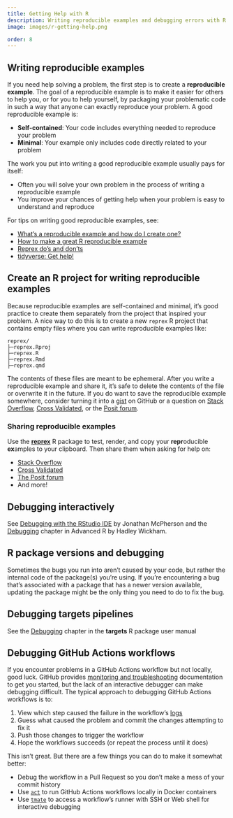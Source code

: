 ```yaml
---
title: Getting Help with R
description: Writing reproducible examples and debugging errors with R.
image: images/r-getting-help.png

order: 8
---
```


## Writing reproducible examples

If you need help solving a problem, the first step is to create a **reproducible example**. The goal of a reproducible example is to make it easier for others to help you, or for you to help yourself, by packaging your problematic code in such a way that anyone can exactly reproduce your problem. A good reproducible example is:

- **Self-contained**: Your code includes everything needed to reproduce your problem
- **Minimal**: Your example only includes code directly related to your problem

The work you put into writing a good reproducible example usually pays for itself:

- Often you will solve your own problem in the process of writing a reproducible example
- You improve your chances of getting help when your problem is easy to understand and reproduce

For tips on writing good reproducible examples, see:

- [What's a reproducible example and how do I create one?](https://community.rstudio.com/t/faq-whats-a-reproducible-example-reprex-and-how-do-i-create-one/5219)
- [How to make a great R reproducible example](https://stackoverflow.com/questions/5963269/how-to-make-a-great-r-reproducible-example)
- [Reprex do's and don'ts](https://reprex.tidyverse.org/articles/reprex-dos-and-donts.html)
- [tidyverse: Get help!](https://www.tidyverse.org/help/)

::: {.callout-tip}
## Create an R project for writing reproducible examples

Because reproducible examples are self-contained and minimal, it's good practice to create them separately from the project that inspired your problem. A nice way to do this is to create a new `reprex` R project that contains empty files where you can write reproducible examples like:

```asis
reprex/
├─reprex.Rproj
├─reprex.R
├─reprex.Rmd
├─reprex.qmd
```

The contents of these files are meant to be ephemeral. After you write a reproducible example and share it, it's safe to delete the contents of the file or overwrite it in the future. If you do want to save the reproducible example somewhere, consider turning it into a [gist](https://docs.github.com/en/get-started/writing-on-github/editing-and-sharing-content-with-gists/creating-gists) on GitHub or a question on [Stack Overflow](https://stackoverflow.com), [Cross Validated](https://stats.stackexchange.com), or the [Posit forum](https://community.rstudio.com).
:::

### Sharing reproducible examples

Use the [**reprex**](https://reprex.tidyverse.org) R package to test, render, and copy your **repr**oducible **ex**amples to your clipboard. Then share them when asking for help on:

- [Stack Overflow](https://stackoverflow.com)
- [Cross Validated](https://stats.stackexchange.com)
- [The Posit forum](https://community.rstudio.com)
- And more!

## Debugging interactively

See [Debugging with the RStudio IDE](https://support.posit.co/hc/en-us/articles/205612627-Debugging-with-the-RStudio-IDE) by Jonathan McPherson and the [Debugging](https://adv-r.hadley.nz/debugging.html) chapter in Advanced R by Hadley Wickham.

::: {.callout-note}
## R package versions and debugging

Sometimes the bugs you run into aren’t caused by your code, but rather the internal code of the package(s) you’re using. If you’re encountering a bug that’s associated with a package that has a newer version available, updating the package might be the only thing you need to do to fix the bug.
:::

## Debugging targets pipelines

See the [Debugging](https://books.ropensci.org/targets/debugging.html) chapter in the **targets** R package user manual

## Debugging GitHub Actions workflows

If you encounter problems in a GitHub Actions workflow but not locally, good luck. GitHub provides [monitoring and troubleshooting](https://docs.github.com/en/actions/monitoring-and-troubleshooting-workflows/about-monitoring-and-troubleshooting) documentation to get you started, but the lack of an interactive debugger can make debugging difficult. The typical approach to debugging GitHub Actions workflows is to:

1. View which step caused the failure in the workflow's [logs](https://docs.github.com/en/actions/monitoring-and-troubleshooting-workflows/using-workflow-run-logs) 
2. Guess what caused the problem and commit the changes attempting to fix it
3. Push those changes to trigger the workflow
4. Hope the workflows succeeds (or repeat the process until it does) 

This isn't great. But there are a few things you can do to make it somewhat better:

- Debug the workflow in a Pull Request so you don't make a mess of your commit history
- Use [`act`](https://github.com/nektos/act) to run GitHub Actions workflows locally in Docker containers
- Use [`tmate`](https://github.com/mxschmitt/action-tmate) to access a workflow's runner with SSH or Web shell for interactive debugging
